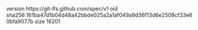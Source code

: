 version https://git-lfs.github.com/spec/v1
oid sha256:161ba47d1b04d48a42bbde025a2a1af049a9d36f13d6e2508cf33e60bfa9077b
size 16201
